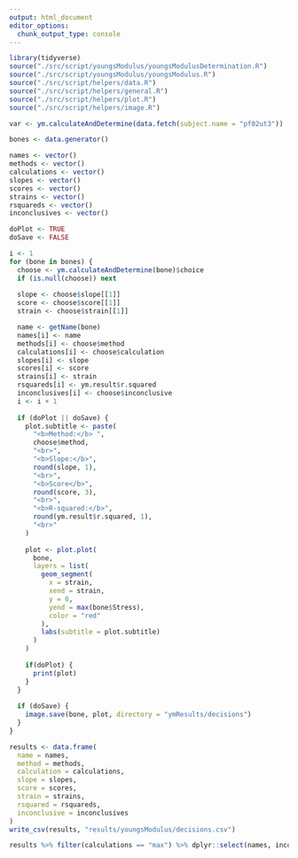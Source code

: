 ```yaml
---
output: html_document
editor_options: 
  chunk_output_type: console
---
```



```r
library(tidyverse)
source("./src/script/youngsModulus/youngsModulusDetermination.R")
source("./src/script/youngsModulus/youngsModulus.R")
source("./src/script/helpers/data.R")
source("./src/script/helpers/general.R")
source("./src/script/helpers/plot.R")
source("./src/script/helpers/image.R")
```

```r
var <- ym.calculateAndDetermine(data.fetch(subject.name = "pf02ut3"))
```



```r
bones <- data.generator()
```

```r
names <- vector()
methods <- vector()
calculations <- vector()
slopes <- vector()
scores <- vector()
strains <- vector()
rsquareds <- vector()
inconclusives <- vector()

doPlot <- TRUE
doSave <- FALSE

i <- 1
for (bone in bones) {
  choose <- ym.calculateAndDetermine(bone)$choice
  if (is.null(choose)) next
  
  slope <- choose$slope[[1]]
  score <- choose$score[[1]]
  strain <- choose$strain[[1]]

  name <- getName(bone)
  names[i] <- name
  methods[i] <- choose$method
  calculations[i] <- choose$calculation
  slopes[i] <- slope
  scores[i] <- score
  strains[i] <- strain
  rsquareds[i] <- ym.result$r.squared
  inconclusives[i] <- choose$inconclusive
  i <- i + 1
  
  if (doPlot || doSave) {
    plot.subtitle <- paste(
      "<b>Method:</b> ",
      choose$method,
      "<br>",
      "<b>Slope:</b>",
      round(slope, 1),
      "<br>",
      "<b>Score</b>",
      round(score, 3),
      "<br>",
      "<b>R-squared:</b>",
      round(ym.result$r.squared, 1),
      "<br>"
    )
    
    plot <- plot.plot(
      bone,
      layers = list(
        geom_segment(
          x = strain,
          xend = strain,
          y = 0,
          yend = max(bone$Stress),
          color = "red"
        ),
        labs(subtitle = plot.subtitle)
      )
    )
    
    if(doPlot) {
      print(plot)
    }
  }
  
  if (doSave) {
    image.save(bone, plot, directory = "ymResults/decisions")
  }
}
```

```r
results <- data.frame(
  name = names,
  method = methods,
  calculation = calculations,
  slope = slopes,
  score = scores,
  strain = strains,
  rsquared = rsquareds,
  inconclusive = inconclusives
)
write_csv(results, "results/youngsModulus/decisions.csv")
```

```r
results %>% filter(calculations == "max") %>% dplyr::select(names, inconclusives)
```



